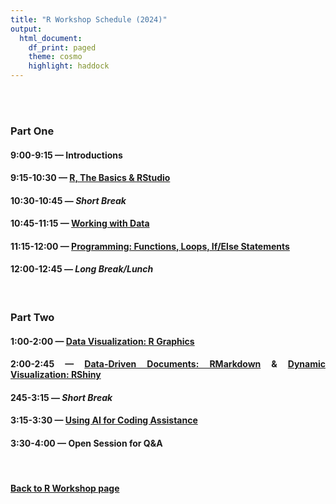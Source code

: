 ```yaml
---
title: "R Workshop Schedule (2024)"
output: 
  html_document:
    df_print: paged
    theme: cosmo
    highlight: haddock
---
```


<style>
body {
text-align: justify}
</style>

<br>
<br>

### Part One  

#### 9:00-9:15 --- Introductions

#### 9:15-10:30 --- [**R, The Basics & RStudio**](R-basics.html)

#### 10:30-10:45 --- *Short Break*  

#### 10:45-11:15 --- [**Working with Data**](R-working-with-data.html)  

#### 11:15-12:00 --- [**Programming: Functions, Loops, If/Else Statements**](R-programming.html)  

#### 12:00-12:45 --- *Long Break/Lunch*  

<br>

### Part Two  

#### 1:00-2:00 --- [**Data Visualization: R Graphics**](R-data-visualization.html)  

#### 2:00-2:45 --- [**Data-Driven Documents: RMarkdown**](R-markdown.html) & [**Dynamic Visualization: RShiny**](R-shiny.html)   

#### 245-3:15 --- *Short Break*  

#### 3:15-3:30 --- [**Using AI for Coding Assistance**](R-AI.html)

#### 3:30-4:00 --- **Open Session for Q&A**  

<br>

#### [Back to R Workshop page](https://jacobtnyoung.github.io/RWorkshop/)

<br>
<br>